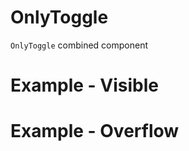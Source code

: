 

<Meta title="Combined/OnlyToggle" component={OnlyToggle} />

# OnlyToggle

`OnlyToggle` combined component

<Canvas>
  <Story name="Basic">
    <div style={{ padding: "2em", width: 230, backgroundColor: "rgba(0,0,0,0.2)"  }}>
      <OnlyToggle label="Label" leftItem="LEFT" rightItem="RIGHT" />
    </div>
  </Story>
</Canvas>

# Example - Visible

<Canvas>
  <Story name="Visible">
    <div style={{ padding: "2em", width: 230, backgroundColor: "rgba(0,0,0,0.2)"  }}>
      <OnlyToggle label="Visible" leftItem="True" rightItem="False" />
    </div>
  </Story>
</Canvas>

# Example - Overflow

<Canvas>
  <Story name="Overflow">
    <div style={{ padding: "2em", width: 230, backgroundColor: "rgba(0,0,0,0.2)"  }}>
      <OnlyToggle label="Overflow" leftItem="Show" rightItem="Hide" />
    </div>
  </Story>
</Canvas>